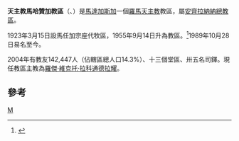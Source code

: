 {{Infobox Roman Catholic diocese
|Roman Catholic Diocese of = 天主教馬哈贊加教區
|Latin name of diocese = Dioecesis Mahagiangana
|image = 
|caption = 
|location =[[馬達加斯加|馬達加斯加]]
|territory =
|population = 142,447
|rite = 拉丁禮
|patron = 
|province = 安齊拉納納
|established = 1923年
|cathedral =耶穌聖心主教座堂
|副主教座堂 =
|leadership = 主教
|website =
|教宗 = 
|metropolitan =
|ordinary = 羅傑·維克托·拉科通德拉耀
|coadjutor bishop =
|emeritus =
}}

'''天主教馬哈贊加教區'''（{{lang-la|Dioecesis Mahagiangana}}、{{lang-fr|Diocèse de Mahajanga}}）是[[馬達加斯加|馬達加斯加]]一個[[羅馬天主教|羅馬天主教]]教區，屬[[天主教安齊拉納納總教區|安齊拉納納總教區]]。

1923年3月15日設馬任加宗座代牧區，1955年9月14日升為教區。<ref>{{cite journal
|journal=[[宗座公報|宗座公報]]
|publisher=梵蒂岡出版社
|date=1956年
|volume=48
|title=''Dum tantis''
|page=113
|url=http://www.vatican.va/archive/aas/documents/AAS%2048%20%5B1956%5D%20-%20ocr.pdf
|access-date=2013-12-04
|archive-date=2010-03-27
|archive-url=https://web.archive.org/web/20100327070537/http://www.vatican.va/archive/aas/documents/AAS%2048%20%5B1956%5D%20-%20ocr.pdf
|dead-url=no
}}</ref>1989年10月28日易名至今。

2004年有教友142,447人（佔轄區總人口14.3%）、十三個堂區、卅五名司鐸。現任教區主教為[[羅傑·維克托·拉科通德拉耀|羅傑·維克托·拉科通德拉耀]]。

==參考==
{{reflist}}
[[Category:馬達加斯加天主教教區|M]]

{{馬達加斯加天主教教區}}